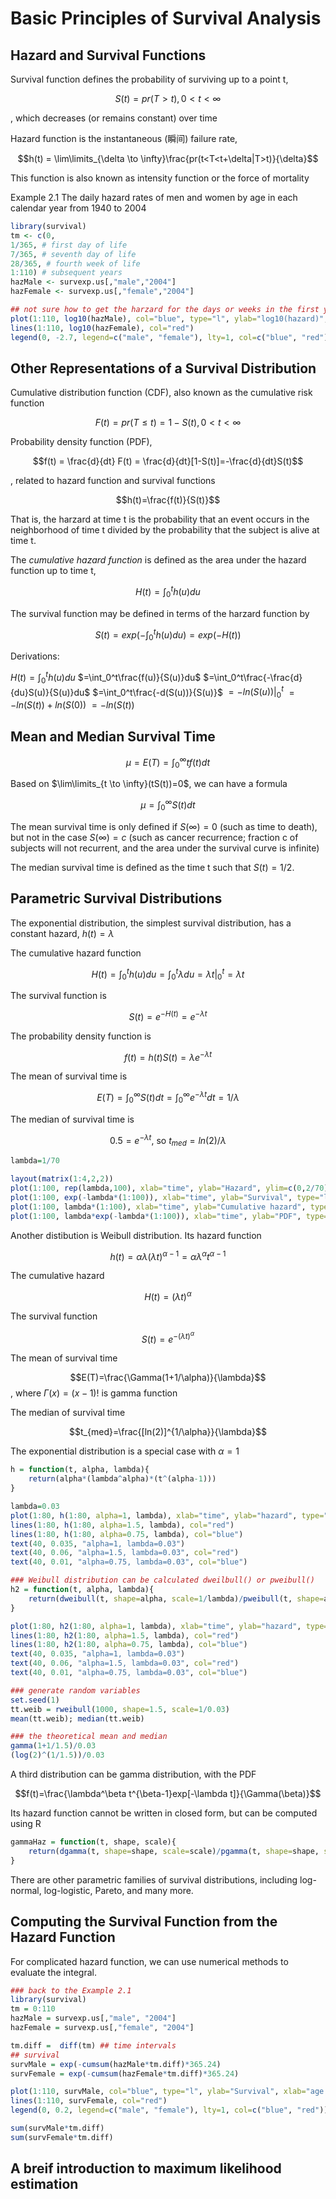 # Basic Principles of Survival Analysis

## Hazard and Survival Functions

Survival function defines the probability of surviving up to a point t,

$$S(t)=pr(T>t), 0<t<\infty$$

, which decreases (or remains constant) over time

Hazard function is the instantaneous (瞬间) failure rate,

$$h(t) = \lim\limits_{\delta \to \infty}\frac{pr(t<T<t+\delta|T>t)}{\delta}$$

This function is also known as intensity function or the force of mortality

Example 2.1 The daily hazard rates of men and women by age in each calendar year from 1940 to 2004

```r
library(survival)
tm <- c(0,
1/365, # first day of life 
7/365, # seventh day of life 
28/365, # fourth week of life 
1:110) # subsequent years
hazMale <- survexp.us[,"male","2004"]
hazFemale <- survexp.us[,"female","2004"]

## not sure how to get the harzard for the days or weeks in the first year
plot(1:110, log10(hazMale), col="blue", type="l", ylab="log10(hazard)", xlab="age in years")
lines(1:110, log10(hazFemale), col="red")
legend(0, -2.7, legend=c("male", "female"), lty=1, col=c("blue", "red"))
```

## Other Representations of a Survival Distribution

Cumulative distribution function (CDF), also known as the cumulative risk function

$$F(t) = pr(T \le t) = 1-S(t), 0<t<\infty$$

Probability density function (PDF),

$$f(t) = \frac{d}{dt} F(t) = \frac{d}{dt}[1-S(t)]=-\frac{d}{dt}S(t)$$

, related to hazard function and survival functions

$$h(t)=\frac{f(t)}{S(t)}$$

That is, the harzard at time t is the probability that an event occurs in the neighborhood of time t divided by the probability that the subject is alive at time t.

The *cumulative hazard function* is defined as the area under the hazard function up to time t,

$$H(t)=\int_0^th(u)du$$

The survival function may be defined in terms of the harzard function by

$$S(t)=exp(-\int_0^th(u)du)=exp(-H(t))$$

Derivations:

$H(t) = \int_0^th(u)du$
$=\int_0^t\frac{f(u)}{S(u)}du$
$=\int_0^t\frac{-\frac{d}{du}S(u)}{S(u)}du$
$=\int_0^t\frac{-d(S(u))}{S(u)}$
$=-ln(S(u))|^t_0$
$=-ln(S(t))+ln(S(0))$
$=-ln(S(t))$

## Mean and Median Survival Time

$$\mu=E(T)=\int_0^\infty tf(t)dt$$

Based on $\lim\limits_{t \to \infty}(tS(t))=0$, we can have a formula

$$\mu=\int_0^\infty S(t)dt$$

The mean survival time is only defined if $S(\infty)=0$ (such as time to death), but not in the case $S(\infty)=c$ (such as cancer recurrence; fraction c of subjects will not recurrent, and the area under the survival curve is infinite)

The median survival time is defined as the time t such that $S(t)=1/2$.

## Parametric Survival Distributions

The exponential distribution, the simplest survival distribution, has a constant hazard, $h(t)=\lambda$

The cumulative hazard function

$$H(t)=\int_0^t h(u)du=\int_0^t \lambda du=\lambda t|_0^t=\lambda t$$

The survival function is

$$S(t)=e^{-H(t)}=e^{-\lambda t}$$

The probability density function is

$$f(t) = h(t)S(t)=\lambda e^{-\lambda t}$$

The mean of survival time is

$$E(T)=\int_0^{\infty} S(t)dt=\int_0^{\infty} e^{-\lambda t}dt = 1/\lambda$$

The median of survival time is

$$0.5=e^{-\lambda t}\text{, so }t_{med}=ln(2)/\lambda$$

```r
lambda=1/70

layout(matrix(1:4,2,2))
plot(1:100, rep(lambda,100), xlab="time", ylab="Hazard", ylim=c(0,2/70), type="l")
plot(1:100, exp(-lambda*(1:100)), xlab="time", ylab="Survival", type="l")
plot(1:100, lambda*(1:100), xlab="time", ylab="Cumulative hazard", type="l")
plot(1:100, lambda*exp(-lambda*(1:100)), xlab="time", ylab="PDF", type="l")
```

Another distibution is Weibull distribution. Its hazard function

$$h(t)=\alpha\lambda(\lambda t)^{\alpha-1}=\alpha\lambda^{\alpha}t^{\alpha-1}$$

The cumulative hazard

$$H(t)=(\lambda t)^{\alpha}$$

The survival function

$$S(t) = e^{-(\lambda t)^{\alpha}}$$

The mean of survival time

$$E(T)=\frac{\Gamma(1+1/\alpha)}{\lambda}$$
, where $\Gamma(x)=(x-1)!$ is gamma function

The median of survival time

$$t_{med}=\frac{[ln(2)]^{1/\alpha}}{\lambda}$$

The exponential distribution is a special case with $\alpha=1$

```r
h = function(t, alpha, lambda){
    return(alpha*(lambda^alpha)*(t^(alpha-1)))
}

lambda=0.03
plot(1:80, h(1:80, alpha=1, lambda), xlab="time", ylab="hazard", type="l", ylim=c(0,0.08))
lines(1:80, h(1:80, alpha=1.5, lambda), col="red")
lines(1:80, h(1:80, alpha=0.75, lambda), col="blue")
text(40, 0.035, "alpha=1, lambda=0.03")
text(40, 0.06, "alpha=1.5, lambda=0.03", col="red")
text(40, 0.01, "alpha=0.75, lambda=0.03", col="blue")

### Weibull distribution can be calculated dweilbull() or pweibull()
h2 = function(t, alpha, lambda){
    return(dweibull(t, shape=alpha, scale=1/lambda)/pweibull(t, shape=alpha, scale=1/lambda, lower.tail=F))
}

plot(1:80, h2(1:80, alpha=1, lambda), xlab="time", ylab="hazard", type="l", ylim=c(0,0.08), main="using dweibull and pweibull function")
lines(1:80, h2(1:80, alpha=1.5, lambda), col="red")
lines(1:80, h2(1:80, alpha=0.75, lambda), col="blue")
text(40, 0.035, "alpha=1, lambda=0.03")
text(40, 0.06, "alpha=1.5, lambda=0.03", col="red")
text(40, 0.01, "alpha=0.75, lambda=0.03", col="blue")
```

```r
### generate random variables
set.seed(1)
tt.weib = rweibull(1000, shape=1.5, scale=1/0.03)
mean(tt.weib); median(tt.weib)

### the theoretical mean and median
gamma(1+1/1.5)/0.03
(log(2)^(1/1.5))/0.03
```

A third distribution can be gamma distribution, with the PDF

$$f(t)=\frac{\lambda^\beta t^{\beta-1}exp[-\lambda t]}{\Gamma(\beta)}$$

Its hazard function cannot be written in closed form, but can be computed using R

```r
gammaHaz = function(t, shape, scale){
    return(dgamma(t, shape=shape, scale=scale)/pgamma(t, shape=shape, scale=scale, lower.tail=F))
}
```

There are other parametric families of survival distributions, including log-normal, log-logistic, Pareto, and many more.

## Computing the Survival Function from the Hazard Function

For complicated hazard function, we can use numerical methods to evaluate the integral.

```r
### back to the Example 2.1
library(survival)
tm = 0:110
hazMale = survexp.us[,"male", "2004"]
hazFemale = survexp.us[,"female", "2004"]

tm.diff =  diff(tm) ## time intervals
## survival
survMale = exp(-cumsum(hazMale*tm.diff)*365.24)
survFemale = exp(-cumsum(hazFemale*tm.diff)*365.24)

plot(1:110, survMale, col="blue", type="l", ylab="Survival", xlab="age in years")
lines(1:110, survFemale, col="red")
legend(0, 0.2, legend=c("male", "female"), lty=1, col=c("blue", "red"))

sum(survMale*tm.diff)
sum(survFemale*tm.diff)
```

## A breif introduction to maximum likelihood estimation